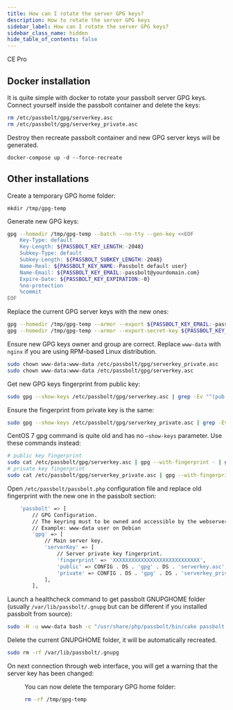```yaml
---
title: How can I rotate the server GPG keys?
description: How to rotate the server GPG keys
sidebar_label: How can I rotate the server GPG keys?
sidebar_class_name: hidden
hide_table_of_contents: false
---
```


<div style={{display: "flex", gap: "1rem"}}>
  <Chips link="https://www.passbolt.com/ce/docker" isUnderMainTitle={true}>CE</Chips>
  <Chips link="https://www.passbolt.com/pricing/pro" isUnderMainTitle={true}>Pro</Chips>
</div>

## Docker installation

It is quite simple with docker to rotate your passbolt server GPG keys. Connect yourself inside the passbolt container and delete the keys:
```bash
rm /etc/passbolt/gpg/serverkey.asc
rm /etc/passbolt/gpg/serverkey_private.asc
```
Destroy then recreate passbolt container and new GPG server keys will be generated.

`docker-compose up -d --force-recreate`

## Other installations

Create a temporary GPG home folder:

`mkdir /tmp/gpg-temp`

Generate new GPG keys:
```bash
gpg --homedir /tmp/gpg-temp --batch --no-tty --gen-key <<EOF
    Key-Type: default
    Key-Length: ${PASSBOLT_KEY_LENGTH:-2048}
    Subkey-Type: default
    Subkey-Length: ${PASSBOLT_SUBKEY_LENGTH:-2048}
    Name-Real: ${PASSBOLT_KEY_NAME:-Passbolt default user}
    Name-Email: ${PASSBOLT_KEY_EMAIL:-passbolt@yourdomain.com}
    Expire-Date: ${PASSBOLT_KEY_EXPIRATION:-0}
    %no-protection
    %commit
EOF
```
Replace the current GPG server keys with the new ones:
```bash
gpg --homedir /tmp/gpg-temp --armor --export ${PASSBOLT_KEY_EMAIL:-passbolt@yourdomain.com} | sudo tee /etc/passbolt/gpg/serverkey.asc > /dev/null
gpg --homedir /tmp/gpg-temp --armor --export-secret-key ${PASSBOLT_KEY_EMAIL:-passbolt@yourdomain.com} | sudo tee /etc/passbolt/gpg/serverkey_private.asc > /dev/null
```
Ensure new GPG keys owner and group are correct. Replace `www-data` with `nginx` if you are using RPM-based Linux distribution.
```bash
sudo chown www-data:www-data /etc/passbolt/gpg/serverkey_private.asc
sudo chown www-data:www-data /etc/passbolt/gpg/serverkey.asc
```
Get new GPG keys fingerprint from public key:

```bash
sudo gpg --show-keys /etc/passbolt/gpg/serverkey.asc | grep -Ev "^(pub|sub|uid|$)" | tr -d ' '
```

Ensure the fingerprint from private key is the same:

```bash
sudo gpg --show-keys /etc/passbolt/gpg/serverkey_private.asc | grep -Ev "^(pub|sub|uid|$|sec|ssb)" | tr -d ' '
```

CentOS 7 gpg command is quite old and has no `–show-keys` parameter. Use these commands instead:
```bash
# public key fingerprint
sudo cat /etc/passbolt/gpg/serverkey.asc | gpg --with-fingerprint - | grep -Ev "^(pub|sub|uid|$)" | tr -d ' ' | sed 's/Keyfingerprint=//'
# private key fingerprint
sudo cat /etc/passbolt/gpg/serverkey_private.asc | gpg --with-fingerprint - | grep -Ev "^(pub|sub|uid|$|sec|ssb)" | tr -d ' ' | sed 's/Keyfingerprint=//'
```
Open `/etc/passbolt/passbolt.php` configuration file and replace old fingerprint with the new one in the passbolt section:
```bash
    'passbolt' => [
        // GPG Configuration.
        // The keyring must to be owned and accessible by the webserver user.
        // Example: www-data user on Debian
        'gpg' => [
            // Main server key.
            'serverKey' => [
                // Server private key fingerprint.
                'fingerprint' => 'XXXXXXXXXXXXXXXXXXXXXXXXXXXX',
                'public' => CONFIG . DS . 'gpg' . DS . 'serverkey.asc',
                'private' => CONFIG . DS . 'gpg' . DS . 'serverkey_private.asc',
            ],
        ],
```
Launch a healthcheck command to get passbolt GNUPGHOME folder (usually `/var/lib/passbolt/.gnupg` but can be different if you installed passbolt from source):

```bash
sudo -H -u www-data bash -c "/usr/share/php/passbolt/bin/cake passbolt healthcheck --gpg" | grep GNUPGHOME
```

Delete the current GNUPGHOME folder, it will be automatically recreated.

```bash
sudo rm -rf /var/lib/passbolt/.gnupg
```

On next connection through web interface, you will get a warning that the server key has been changed:
<Figure
  src="/img/help/2022/01/gpg-server-key-changed.png"
  alt="Server key has changed"
  caption="fig. Server key has changed"
/>

You can now delete the temporary GPG home folder:

```bash
rm -rf /tmp/gpg-temp
```
